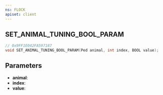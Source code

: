 ```yaml
---
ns: FLOCK
apiset: client
---
```

## SET_ANIMAL_TUNING_BOOL_PARAM

```c
// 0x9FF1E042FA597187
void SET_ANIMAL_TUNING_BOOL_PARAM(Ped animal, int index, BOOL value);
```


## Parameters
* **animal**:
* **index**:
* **value**: